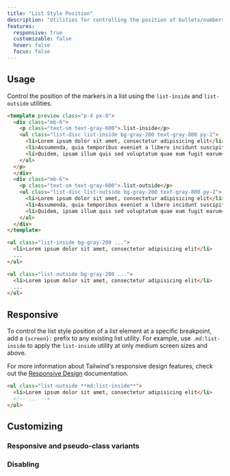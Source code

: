 ```yaml
---
title: "List Style Position"
description: "Utilities for controlling the position of bullets/numbers in lists."
features:
  responsive: true
  customizable: false
  hover: false
  focus: false
---
```




## Usage

Control the position of the markers in a list using the `list-inside` and `list-outside` utilities.

```html
<template preview class="p-4 px-8">
  <div class="mb-6">
    <p class="text-sm text-gray-600">.list-inside</p>
    <ul class="list-disc list-inside bg-gray-200 text-gray-800 py-2">
      <li>Lorem ipsum dolor sit amet, consectetur adipisicing elit</li>
      <li>Assumenda, quia temporibus eveniet a libero incidunt suscipit</li>
      <li>Quidem, ipsam illum quis sed voluptatum quae eum fugit earum</li>
    </ul>
  </p>
  </div>
  <div class="mb-6">
    <p class="text-sm text-gray-600">.list-outside</p>
    <ul class="list-disc list-outside bg-gray-200 text-gray-800 py-2">
      <li>Lorem ipsum dolor sit amet, consectetur adipisicing elit</li>
      <li>Assumenda, quia temporibus eveniet a libero incidunt suscipit</li>
      <li>Quidem, ipsam illum quis sed voluptatum quae eum fugit earum</li>
    </ul>
  </div>
</template>

<ul class="list-inside bg-gray-200 ...">
  <li>Lorem ipsum dolor sit amet, consectetur adipisicing elit</li>
  ...
</ul>

<ul class="list-outside bg-gray-200 ...">
  <li>Lorem ipsum dolor sit amet, consectetur adipisicing elit</li>
  ...
</ul>
```

## Responsive

To control the list style position of a list element at a specific breakpoint, add a `{screen}:` prefix to any existing list utility. For example, use `.md:list-inside` to apply the `list-inside` utility at only medium screen sizes and above.

For more information about Tailwind's responsive design features, check out the [Responsive Design](/docs/responsive-design) documentation.

```html
<ul class="list-outside **md:list-inside**">
  <li>Lorem ipsum dolor sit amet, consectetur adipisicing elit</li>
  <!-- ... -->
</ul>
```

## Customizing

### Responsive and pseudo-class variants

<Variants plugin="listStylePosition" />

### Disabling

<Disabling plugin="listStylePosition" />
